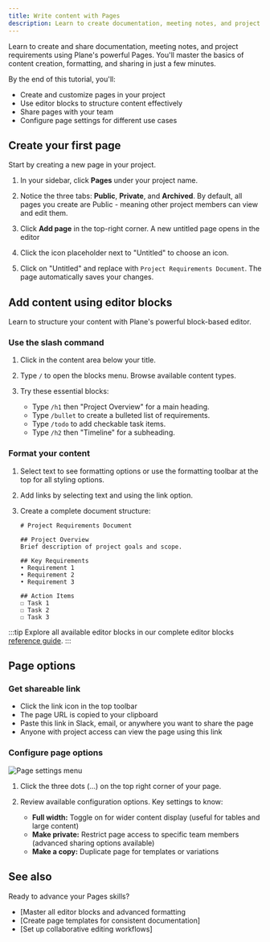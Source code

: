 ```yaml
---
title: Write content with Pages 
description: Learn to create documentation, meeting notes, and project requirements using Plane's built-in rich text editor with blocks and formatting options.
---
```


Learn to create and share documentation, meeting notes, and project requirements using Plane's powerful Pages. You'll master the basics of content creation, formatting, and sharing in just a few minutes.

By the end of this tutorial, you'll:
- Create and customize pages in your project
- Use editor blocks to structure content effectively
- Share pages with your team
- Configure page settings for different use cases


## Create your first page

Start by creating a new page in your project.

1. In your sidebar, click **Pages** under your project name.

2. Notice the three tabs: **Public**, **Private**, and **Archived**. By default, all pages you create are Public - meaning other project members can view and edit them.

3. Click **Add page** in the top-right corner. A new untitled page opens in the editor

4. Click the icon placeholder next to "Untitled" to choose an icon.

5. Click on "Untitled" and replace with `Project Requirements Document`. The page automatically saves your changes.


## Add content using editor blocks

Learn to structure your content with Plane's powerful block-based editor.

### Use the slash command

1. Click in the content area below your title.

2. Type `/` to open the blocks menu. Browse available content types.

3. Try these essential blocks:
   - Type `/h1` then "Project Overview" for a main heading.
   - Type `/bullet` to create a bulleted list of requirements.
   - Type `/todo` to add checkable task items.
   - Type `/h2` then "Timeline" for a subheading.

### Format your content

1. Select text to see formatting options or use the formatting toolbar at the top for all  styling options.

2. Add links by selecting text and using the link option.

4. Create a complete document structure:
   ```
   # Project Requirements Document
   
   ## Project Overview
   Brief description of project goals and scope.
   
   ## Key Requirements
   • Requirement 1
   • Requirement 2  
   • Requirement 3
   
   ## Action Items
   ☐ Task 1
   ☐ Task 2
   ☐ Task 3
   ```

:::tip 
Explore all available editor blocks in our complete editor blocks [reference guide](/core-concepts/pages/editor-blocks).
:::

## Page options

### Get shareable link
   - Click the link icon in the top toolbar
   - The page URL is copied to your clipboard
   - Paste this link in Slack, email, or anywhere you want to share the page
   - Anyone with project access can view the page using this link

### Configure page options

![Page settings menu](https://media.docs.plane.so/quickstart/page-options.webp#center)

1. Click the three dots (...) on the top right corner of your page.

2. Review available configuration options. Key settings to know:
   - **Full width:** Toggle on for wider content display (useful for tables and large content)
   - **Make private:** Restrict page access to specific team members (advanced sharing options available)
   - **Make a copy:** Duplicate page for templates or variations

## See also

Ready to advance your Pages skills?
- [Master all editor blocks and advanced formatting
- [Create page templates for consistent documentation]
- [Set up collaborative editing workflows]




